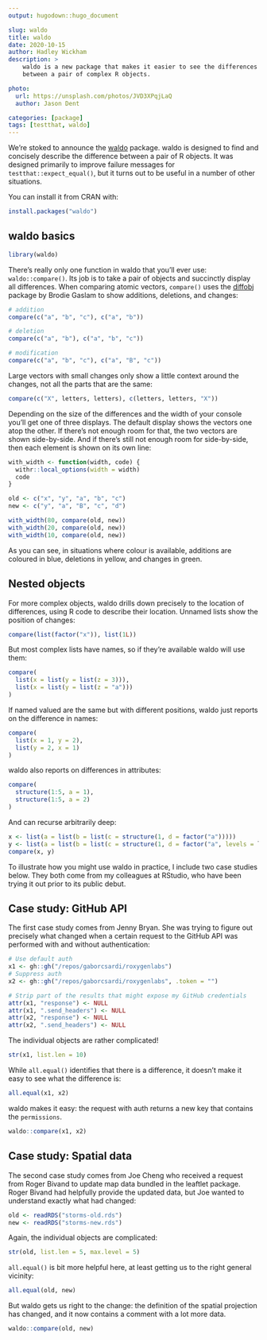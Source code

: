 ```yaml
---
output: hugodown::hugo_document

slug: waldo
title: waldo
date: 2020-10-15
author: Hadley Wickham
description: >
    waldo is a new package that makes it easier to see the differences
    between a pair of complex R objects.

photo:
  url: https://unsplash.com/photos/JVD3XPqjLaQ
  author: Jason Dent

categories: [package] 
tags: [testthat, waldo]
---
```


We're stoked to announce the [waldo](http://waldo.r-lib.org/) package. waldo is designed to find and concisely describe the difference between a pair of R objects. It was designed primarily to improve failure messages for `testthat::expect_equal()`, but it turns out to be useful in a number of other situations.

You can install it from CRAN with:

```r
install.packages("waldo")
```

## waldo basics

```r
library(waldo)
```

There's really only one function in waldo that you'll ever use: `waldo::compare()`. Its job is to take a pair of objects and succinctly display all differences. When comparing atomic vectors, `compare()` uses the [diffobj](https://github.com/brodieG/diffobj) package by Brodie Gaslam to show additions, deletions, and changes:

```r
# addition
compare(c("a", "b", "c"), c("a", "b"))

# deletion
compare(c("a", "b"), c("a", "b", "c"))

# modification
compare(c("a", "b", "c"), c("a", "B", "c"))
```

Large vectors with small changes only show a little context around the changes, not all the parts that are the same:

```r
compare(c("X", letters, letters), c(letters, letters, "X"))
```

Depending on the size of the differences and the width of your console you'll get one of three displays. The default display shows the vectors one atop the other. If there's not enough room for that, the two vectors are shown side-by-side. And if there's still not enough room for side-by-side, then each element is shown on its own line:

```R
with_width <- function(width, code) {
  withr::local_options(width = width)
  code
}

old <- c("x", "y", "a", "b", "c")
new <- c("y", "a", "B", "c", "d")

with_width(80, compare(old, new))
with_width(20, compare(old, new))
with_width(10, compare(old, new))
```

As you can see, in situations where colour is available, additions are coloured in blue, deletions in yellow, and changes in green.

## Nested objects

For more complex objects, waldo drills down precisely to the location of differences, using R code to describe their location. Unnamed lists show the position of changes: 

```R
compare(list(factor("x")), list(1L))
```

But most complex lists have names, so if they're available waldo will use them:

```r
compare(
  list(x = list(y = list(z = 3))),
  list(x = list(y = list(z = "a")))
)
```

If named valued are the same but with different positions, waldo just reports on the difference in names:

```r
compare(
  list(x = 1, y = 2),
  list(y = 2, x = 1)
)
```

waldo also reports on differences in attributes:

```r
compare(
  structure(1:5, a = 1),
  structure(1:5, a = 2)
)
```

And can recurse arbitrarily deep:

```r
x <- list(a = list(b = list(c = structure(1, d = factor("a")))))
y <- list(a = list(b = list(c = structure(1, d = factor("a", levels = letters[1:2])))))
compare(x, y)
```

To illustrate how you might use waldo in practice, I include two case studies below. They both come from my colleagues at RStudio, who have been trying it out prior to its public debut.

## Case study: GitHub API

The first case study comes from Jenny Bryan. She was trying to figure out precisely what changed when a certain request to the GitHub API was performed with and without authentication:

```r
# Use default auth
x1 <- gh::gh("/repos/gaborcsardi/roxygenlabs")
# Suppress auth
x2 <- gh::gh("/repos/gaborcsardi/roxygenlabs", .token = "")

# Strip part of the results that might expose my GitHub credentials
attr(x1, "response") <- NULL
attr(x1, ".send_headers") <- NULL
attr(x2, "response") <- NULL
attr(x2, ".send_headers") <- NULL
```

The individual objects are rather complicated!

```r
str(x1, list.len = 10)
```

While `all.equal()` identifies that there is a difference, it doesn't make it easy to see what the difference is:

```r
all.equal(x1, x2)
```

waldo makes it easy: the request with auth returns a new key that contains the `permissions`.

```r
waldo::compare(x1, x2)
```

## Case study: Spatial data

The second case study comes from Joe Cheng who received a request from Roger Bivand to update map data bundled in the leaftlet package. Roger Bivand had helpfully provide the updated data, but Joe wanted to understand exactly what had changed:

```r
old <- readRDS("storms-old.rds")
new <- readRDS("storms-new.rds")
```

Again, the individual objects are complicated:

```r
str(old, list.len = 5, max.level = 5)
```

`all.equal()` is bit more helpful here, at least getting us to the right general vicinity:

```r
all.equal(old, new)
```

But waldo gets us right to the change: the definition of the spatial projection has changed, and it now contains a comment with a lot more data.

```r
waldo::compare(old, new)
```
